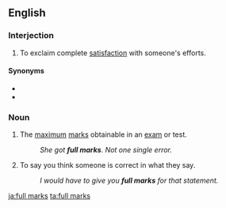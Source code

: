 ==English==

===Interjection===
{{en-interj}}

# To exclaim complete [[satisfaction]] with someone's efforts.

====Synonyms====
* {{l|en|bravo}}
* {{l|en|well done}}

===Noun===
{{en-plural noun}}

# The [[maximum]] [[marks]] obtainable in an [[exam]] or test.
#: ''She got '''full marks'''. Not one single error.''
# {{lb|en|idiomatic|by extension}} To say you think someone is correct in what they say.
#: ''I would have to give you '''full marks''' for that statement.''

[[ja:full marks]]
[[ta:full marks]]